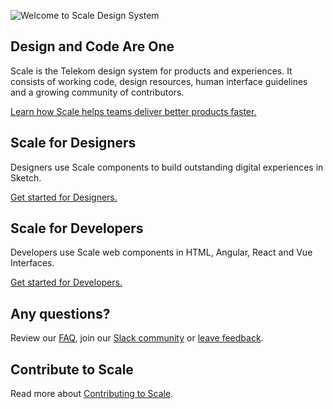 
<Meta title="Scale Design System" />

![Welcome to Scale Design System](/assets/Welcome-scale-design-system.png)

## Design and Code Are One

Scale is the Telekom design system for products and experiences. It consists of working code, design resources, human interface guidelines and a growing community of contributors.

[Learn how Scale helps teams deliver better products faster.](#)

## Scale for Designers

Designers use Scale components to build outstanding digital experiences in Sketch.

[Get started for Designers.](#)

## Scale for Developers

Developers use Scale web components in HTML, Angular, React and Vue Interfaces.

[Get started for Developers.](#)

## Any questions?

Review our [FAQ](#), join our [Slack community](#) or [leave feedback](#).

## Contribute to Scale

Read more about [Contributing to Scale](#).
